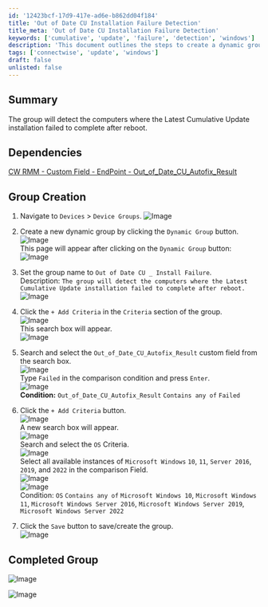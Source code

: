 ```yaml
---
id: '12423bcf-17d9-417e-ad6e-b862dd04f184'
title: 'Out of Date CU Installation Failure Detection'
title_meta: 'Out of Date CU Installation Failure Detection'
keywords: ['cumulative', 'update', 'failure', 'detection', 'windows']
description: 'This document outlines the steps to create a dynamic group in ConnectWise RMM that detects computers where the latest cumulative update installation failed to complete after a reboot. It includes dependencies, group creation steps, and criteria for filtering devices based on the installation status.'
tags: ['connectwise', 'update', 'windows']
draft: false
unlisted: false
---
```

## Summary

The group will detect the computers where the Latest Cumulative Update installation failed to complete after reboot.

## Dependencies

[CW RMM - Custom Field - EndPoint - Out_of_Date_CU_Autofix_Result](https://proval.itglue.com/DOC-5078775-15748265)

## Group Creation

1. Navigate to `Devices` > `Device Groups`.
   ![Image](../../../static/img/Out-of-Date-CU-_-Install-Failure/image_1.png)

2. Create a new dynamic group by clicking the `Dynamic Group` button.  
   ![Image](../../../static/img/Out-of-Date-CU-_-Install-Failure/image_2.png)  
   This page will appear after clicking on the `Dynamic Group` button:  
   ![Image](../../../static/img/Out-of-Date-CU-_-Install-Failure/image_3.png)

3. Set the group name to `Out of Date CU _ Install Failure`.  
   Description: `The group will detect the computers where the Latest Cumulative Update installation failed to complete after reboot.`  
   ![Image](../../../static/img/Out-of-Date-CU-_-Install-Failure/image_4.png)

4. Click the `+ Add Criteria` in the `Criteria` section of the group.  
   ![Image](../../../static/img/Out-of-Date-CU-_-Install-Failure/image_5.png)  
   This search box will appear.  
   ![Image](../../../static/img/Out-of-Date-CU-_-Install-Failure/image_6.png)

5. Search and select the `Out_of_Date_CU_Autofix_Result` custom field from the search box.  
   ![Image](../../../static/img/Out-of-Date-CU-_-Install-Failure/image_7.png)  
   Type `Failed` in the comparison condition and press `Enter`.  
   ![Image](../../../static/img/Out-of-Date-CU-_-Install-Failure/image_8.png)  
   **Condition:** `Out_of_Date_CU_Autofix_Result` `Contains any of` `Failed`

6. Click the `+ Add Criteria` button.  
   ![Image](../../../static/img/Out-of-Date-CU-_-Install-Failure/image_9.png)  
   A new search box will appear.  
   ![Image](../../../static/img/Out-of-Date-CU-_-Install-Failure/image_10.png)  
   Search and select the `OS` Criteria.  
   ![Image](../../../static/img/Out-of-Date-CU-_-Install-Failure/image_11.png)  
   Select all available instances of `Microsoft Windows` `10`, `11`, `Server 2016`, `2019`, and `2022` in the comparison Field.  
   ![Image](../../../static/img/Out-of-Date-CU-_-Install-Failure/image_12.png)  
   ![Image](../../../static/img/Out-of-Date-CU-_-Install-Failure/image_13.png)  
   Condition: `OS` `Contains any of` `Microsoft Windows 10`, `Microsoft Windows 11`, `Microsoft Windows Server 2016`, `Microsoft Windows Server 2019`, `Microsoft Windows Server 2022`

7. Click the `Save` button to save/create the group.  
   ![Image](../../../static/img/Out-of-Date-CU-_-Install-Failure/image_14.png)

## Completed Group

![Image](../../../static/img/Out-of-Date-CU-_-Install-Failure/image_15.png)

![Image](../../../static/img/Out-of-Date-CU-_-Install-Failure/image_16.png)











